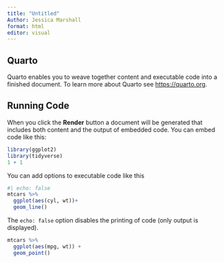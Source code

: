 ```yaml
---
title: "Untitled"
Author: Jessica Marshall
format: html
editor: visual
---
```


## Quarto

Quarto enables you to weave together content and executable code into a finished document. To learn more about Quarto see <https://quarto.org>.

## Running Code

When you click the **Render** button a document will be generated that includes both content and the output of embedded code. You can embed code like this:

```r
library(ggplot2)
library(tidyverse)
1 + 1
```

You can add options to executable code like this

```r
#| echo: false
mtcars %>% 
  ggplot(aes(cyl, wt))+
  geom_line()
```

The `echo: false` option disables the printing of code (only output is displayed).

```r
mtcars %>% 
  ggplot(aes(mpg, wt)) +
  geom_point()

```
